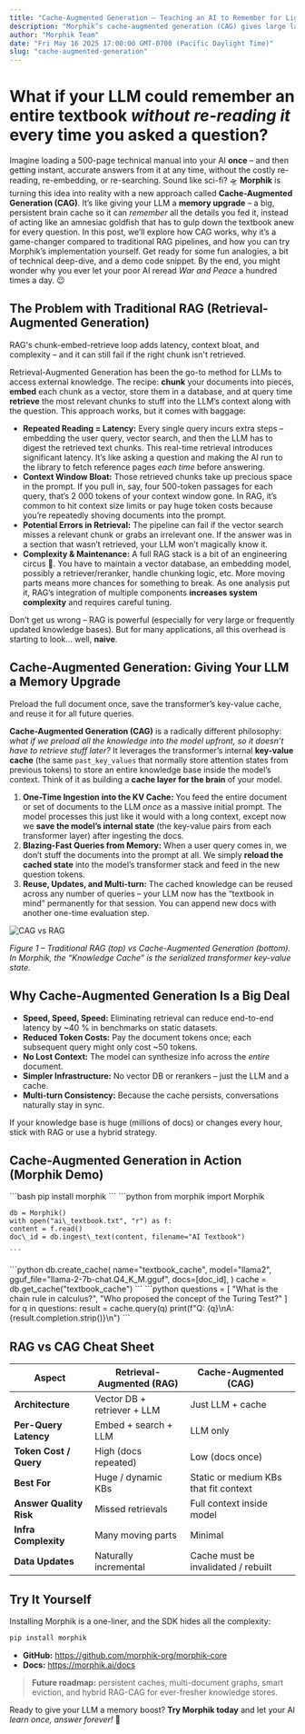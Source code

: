 ```yaml
---
title: "Cache-Augmented Generation – Teaching an AI to Remember for Lightning-Fast Answers"
description: "Morphik’s cache-augmented generation (CAG) gives large language models a memory upgrade, making them 10× faster than traditional RAG by storing long-term context in the transformer key-value cache."
author: "Morphik Team"
date: "Fri May 16 2025 17:00:00 GMT-0700 (Pacific Daylight Time)"
slug: "cache-augmented-generation"
---
```


# What if your LLM could remember an entire textbook _without re-reading it_ every time you asked a question?

Imagine loading a 500-page technical manual into your AI **once** – and then getting instant, accurate answers from it at any time, without the costly re-reading, re-embedding, or re-searching. Sound like sci-fi? 🛸 **Morphik** is turning this idea into reality with a new approach called **Cache-Augmented Generation (CAG)**. It’s like giving your LLM a **memory upgrade** – a big, persistent brain cache so it can _remember_ all the details you fed it, instead of acting like an amnesiac goldfish that has to gulp down the textbook anew for every question. In this post, we’ll explore how CAG works, why it’s a game-changer compared to traditional RAG pipelines, and how you can try Morphik’s implementation yourself. Get ready for some fun analogies, a bit of technical deep-dive, and a demo code snippet. By the end, you might wonder why you ever let your poor AI reread _War and Peace_ a hundred times a day. 😉

## The Problem with Traditional RAG (Retrieval-Augmented Generation)

<Warning>
  RAG's chunk-embed-retrieve loop adds latency, context bloat, and complexity – and it can still fail if the right chunk isn't retrieved.
</Warning>

Retrieval-Augmented Generation has been the go-to method for LLMs to access external knowledge. The recipe: **chunk** your documents into pieces, **embed** each chunk as a vector, store them in a database, and at query time **retrieve** the most relevant chunks to stuff into the LLM’s context along with the question. This approach works, but it comes with baggage:

- **Repeated Reading = Latency:** Every single query incurs extra steps – embedding the user query, vector search, and then the LLM has to digest the retrieved text chunks. This real-time retrieval introduces significant latency. It’s like asking a question and making the AI run to the library to fetch reference pages _each time_ before answering.
- **Context Window Bloat:** Those retrieved chunks take up precious space in the prompt. If you pull in, say, four 500-token passages for each query, that’s 2 000 tokens of your context window gone. In RAG, it’s common to hit context size limits or pay huge token costs because you’re repeatedly shoving documents into the prompt.
- **Potential Errors in Retrieval:** The pipeline can fail if the vector search misses a relevant chunk or grabs an irrelevant one. If the answer was in a section that wasn’t retrieved, your LLM won’t magically know it.
- **Complexity & Maintenance:** A full RAG stack is a bit of an engineering circus 🎪. You have to maintain a vector database, an embedding model, possibly a retriever/reranker, handle chunking logic, etc. More moving parts means more chances for something to break. As one analysis put it, RAG’s integration of multiple components **increases system complexity** and requires careful tuning.

Don’t get us wrong – RAG is powerful (especially for very large or frequently updated knowledge bases). But for many applications, all this overhead is starting to look… well, **naive**.

## Cache-Augmented Generation: Giving Your LLM a Memory Upgrade

<Info>
  Preload the full document once, save the transformer’s key-value cache, and reuse it for all future queries.
</Info>

**Cache-Augmented Generation (CAG)** is a radically different philosophy: _what if we preload all the knowledge into the model upfront, so it doesn’t have to retrieve stuff later?_ It leverages the transformer’s internal **key-value cache** (the same `past_key_values` that normally store attention states from previous tokens) to store an entire knowledge base inside the model’s context. Think of it as building a **cache layer for the brain** of your model.

1. **One-Time Ingestion into the KV Cache:** You feed the entire document or set of documents to the LLM _once_ as a massive initial prompt. The model processes this just like it would with a long context, except now we **save the model’s internal state** (the key-value pairs from each transformer layer) after ingesting the docs.
2. **Blazing-Fast Queries from Memory:** When a user query comes in, we don’t stuff the documents into the prompt at all. We simply **reload the cached state** into the model’s transformer stack and feed in the new question tokens.
3. **Reuse, Updates, and Multi-turn:** The cached knowledge can be reused across any number of queries – your LLM now has the “textbook in mind” permanently for that session. You can append new docs with another one-time evaluation step.

![CAG vs RAG](/assets/CAG/cag-diagram.png)

_Figure 1 – Traditional RAG (top) vs Cache-Augmented Generation (bottom). In Morphik, the “Knowledge Cache” is the serialized transformer key-value state._

## Why Cache-Augmented Generation Is a Big Deal

- **Speed, Speed, Speed:** Eliminating retrieval can reduce end-to-end latency by ~40 % in benchmarks on static datasets.
- **Reduced Token Costs:** Pay the document tokens once; each subsequent query might only cost ~50 tokens.
- **No Lost Context:** The model can synthesize info across the _entire_ document.
- **Simpler Infrastructure:** No vector DB or rerankers – just the LLM and a cache.
- **Multi-turn Consistency:** Because the cache persists, conversations naturally stay in sync.

<Info>
  If your knowledge base is huge (millions of docs) or changes every hour, stick with RAG or use a hybrid strategy.
</Info>

## Cache-Augmented Generation in Action (Morphik Demo)

<Steps>
  <Step title="Install Morphik">
    ```bash
    pip install morphik
    ```
  </Step>
  <Step title="Ingest Your Document">
    ```python
    from morphik import Morphik
    
    db = Morphik()
    with open("ai\_textbook.txt", "r") as f:
    content = f.read()
    doc\_id = db.ingest\_text(content, filename="AI Textbook")
    
    ```
  </Step>
  <Step title="Create the Cache">
    ```python
    db.create_cache(
        name="textbook_cache",
        model="llama2",
        gguf_file="llama-2-7b-chat.Q4_K_M.gguf",
        docs=[doc_id],
    )
    cache = db.get_cache("textbook_cache")
    ```
  </Step>
  <Step title="Query Away – Lightning Fast!">
    ```python
    questions = [
        "What is the chain rule in calculus?",
        "Who proposed the concept of the Turing Test?"
    ]
    for q in questions:
        result = cache.query(q)
        print(f"Q: {q}\nA: {result.completion.strip()}\n")
    ```
  </Step>
</Steps>

## RAG vs CAG Cheat Sheet

| Aspect                  | Retrieval-Augmented (RAG)     | Cache-Augmented (CAG)                 |
| ----------------------- | ----------------------------- | ------------------------------------- |
| **Architecture**        | Vector DB \+ retriever \+ LLM | Just LLM \+ cache                     |
| **Per-Query Latency**   | Embed \+ search \+ LLM        | LLM only                              |
| **Token Cost / Query**  | High (docs repeated)          | Low (docs once)                       |
| **Best For**            | Huge / dynamic KBs            | Static or medium KBs that fit context |
| **Answer Quality Risk** | Missed retrievals             | Full context inside model             |
| **Infra Complexity**    | Many moving parts             | Minimal                               |
| **Data Updates**        | Naturally incremental         | Cache must be invalidated / rebuilt   |

## Try It Yourself

Installing Morphik is a one-liner, and the SDK hides all the complexity:

```bash
pip install morphik
```

- **GitHub:** https://github.com/morphik-org/morphik-core
- **Docs:** https://morphik.ai/docs

> **Future roadmap:** persistent caches, multi-document graphs, smart eviction, and hybrid RAG-CAG for ever-fresher knowledge stores.

Ready to give your LLM a memory boost? **Try Morphik today** and let your AI _learn once, answer forever\!_ 🚀